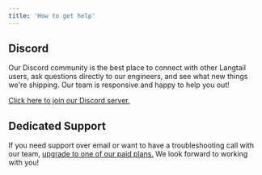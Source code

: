 ```yaml
---
title: 'How to get help'
---
```


## Discord
Our Discord community is the best place to connect with other Langtail users, ask questions directly to our engineers, and see what new things we're shipping. Our team is responsive and happy to help you out!

[Click here to join our Discord server.](https://dub.sh/PySAbCg)

## Dedicated Support

If you need support over email or want to have a troubleshooting call with our team, [upgrade to one of our paid plans.](https://langtail.com/pricing) We look forward to working with you!